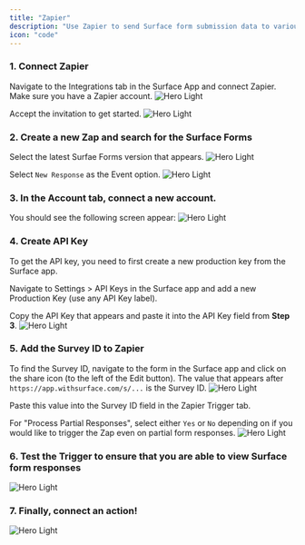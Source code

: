 ```yaml
---
title: "Zapier"
description: "Use Zapier to send Surface form submission data to various destinations and trigger actions."
icon: "code"
---
```


### 1. Connect Zapier
Navigate to the Integrations tab in the Surface App and connect Zapier. Make sure you have a Zapier account.
<img className="block" src="/images/zapier/zapier_1.png" alt="Hero Light" />

Accept the invitation to get started.
<img className="block" src="/images/zapier/zapier_2.png" alt="Hero Light" />

### 2. Create a new Zap and search for the Surface Forms 
Select the latest Surfae Forms version that appears.
<img className="block" src="/images/zapier/zapier_4.png" alt="Hero Light" />

Select `New Response` as the Event option.
<img className="block" src="/images/zapier/zapier_3.png" alt="Hero Light" />

### 3. In the Account tab, connect a new account.
You should see the following screen appear:
<img className="block" src="/images/zapier/zapier_9.png" alt="Hero Light" />

### 4. Create API Key
To get the API key, you need to first create a new production key from the Surface app.

Navigate to Settings > API Keys in the Surface app and add a new Production Key (use any API Key label).

Copy the API Key that appears and paste it into the API Key field from **Step 3**.
<img className="block" src="/images/zapier/zapier_10.png" alt="Hero Light" />

### 5. Add the Survey ID to Zapier
To find the Survey ID, navigate to the form in the Surface app and click on the share icon (to the left of the Edit button). The value that appears after `https://app.withsurface.com/s/...` is the Survey ID.
<img className="block" src="/images/zapier/zapier_7.png" alt="Hero Light" />

Paste this value into the Survey ID field in the Zapier Trigger tab. 

For "Process Partial Responses", select either `Yes` or `No` depending on if you would like to trigger the Zap even on partial form responses.
<img className="block" src="/images/zapier/zapier_8.png" alt="Hero Light" />


### 6. Test the Trigger to ensure that you are able to view Surface form responses
<img className="block" src="/images/zapier/zapier_11.png" alt="Hero Light" />

### 7. Finally, connect an action!
<img className="block" src="/images/zapier/zapier_12.png" alt="Hero Light" />
